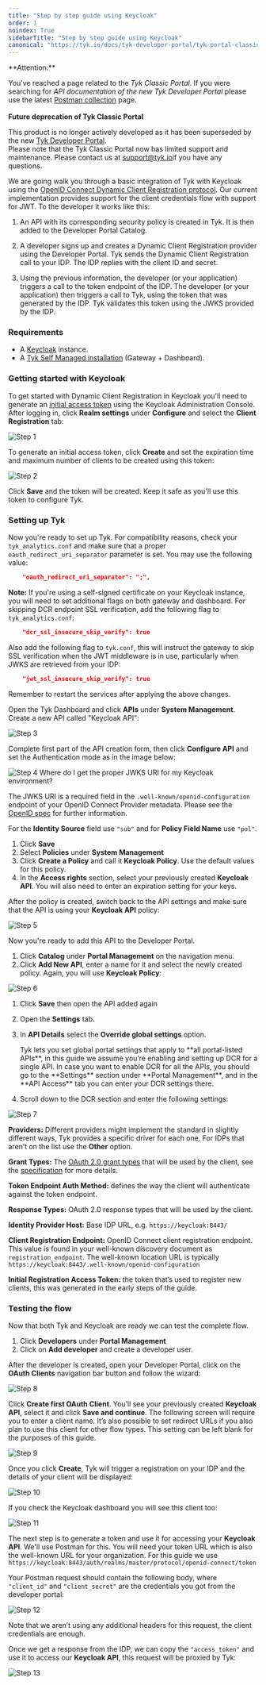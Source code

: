 ```yaml
---
title: "Step by step guide using Keycloak"
order: 1
noindex: True
sidebarTitle: "Step by step guide using Keycloak"
canonical: "https://tyk.io/docs/tyk-developer-portal/tyk-portal-classic/keycloak-dcr"
---
```



<Warning>
**Attention:**

You’ve reached a page related to the *Tyk Classic Portal*. If you were searching for *API documentation of the new Tyk
Developer Portal* please use the latest
[Postman collection](/5.8/product-stack/tyk-enterprise-developer-portal/api-documentation/tyk-edp-api) page.
<br />
<br />
**Future deprecation of Tyk Classic Portal**

This product is no longer actively developed as it
has been superseded by the new [Tyk Developer Portal](/5.8/portal/overview/intro).
<br />
Please note that the Tyk Classic Portal now has limited support and maintenance. Please contact us at
[support@tyk.io](<mailto:support@tyk.io?subject=Tyk classic developer portal>)if you have any questions.
</Warning>


We are going walk you through a basic integration of Tyk with Keycloak using the [OpenID Connect Dynamic Client Registration protocol](https://tools.ietf.org/html/rfc7591). Our current implementation provides support for the client credentials flow with support for <Tooltip tip="JSON Web Tokens">JWT</Tooltip>. To the developer it works like this:

1. An API with its corresponding security policy is created in Tyk. It is then added to the Developer Portal Catalog.

2. A developer signs up and creates a Dynamic Client Registration provider using the Developer Portal.
Tyk sends the Dynamic Client Registration call to your <Tooltip tip="Identity Provider">IDP</Tooltip>. The IDP replies with the client ID and secret.

3. Using the previous information, the developer (or your application) triggers a call to the token endpoint of the IDP.
The developer (or your application) then triggers a call to Tyk, using the token that was generated by the IDP. Tyk validates this token using the <Tooltip tip="JSON Web Key Sets">JWKS</Tooltip> provided by the IDP.

### Requirements

- A [Keycloak](https://www.keycloak.org/) instance.
- A [Tyk Self Managed installation](/5.8/tyk-self-managed/install) (Gateway + Dashboard).

### Getting started with Keycloak

To get started with Dynamic Client Registration in Keycloak you'll need to generate an [initial access token](https://openid.net/specs/openid-connect-registration-1_0.html#Terminology) using the Keycloak Administration Console. After logging in, click **Realm settings**  under **Configure** and select the **Client Registration** tab:

<img src="/img/dcr/keycloak/step_1.png" alt="Step 1" />

To generate an initial access token, click **Create** and set the expiration time and maximum number of clients to be created using this token:

<img src="/img/dcr/keycloak/step_2.png" alt="Step 2" />

Click **Save** and the token will be created. Keep it safe as you'll use this token to configure Tyk.

### Setting up Tyk

Now you're ready to set up Tyk. For compatibility reasons, check your `tyk_analytics.conf` and make sure that a proper `oauth_redirect_uri_separator` parameter is set. You may use the following value:

```json
    "oauth_redirect_uri_separator": ";",
```

**Note:** If you're using a self-signed certificate on your Keycloak instance, you will need to set additional flags on both gateway and dashboard. For skipping DCR endpoint SSL verification, add the following flag to `tyk_analytics.conf`:

```json
    "dcr_ssl_insecure_skip_verify": true
```

Also add the following flag to `tyk.conf`, this will instruct the gateway to skip SSL verification when the JWT middleware is in use, particularly when JWKS are retrieved from your IDP:

```json
    "jwt_ssl_insecure_skip_verify": true
```

Remember to restart the services after applying the above changes.

Open the Tyk Dashboard and click **APIs** under **System Management**. Create a new API called "Keycloak API":

<img src="/img/dcr/keycloak/step_3.png" alt="Step 3" />

Complete first part of the API creation form, then click **Configure API** and set the Authentication mode as in the image below:

<img src="/img/dcr/keycloak/step_4.png" alt="Step 4" />


<Note>
Where do I get the proper JWKS URI for my Keycloak environment?

The JWKS URI is a required field in the `.well-known/openid-configuration` endpoint of your OpenID Connect Provider metadata. Please see the [OpenID spec](https://openid.net/specs/openid-connect-discovery-1_0.html#ProviderConfigurationResponse) for further information.
</Note>




For the **Identity Source** field use `"sub"` and for **Policy Field Name** use `"pol"`.

1. Click **Save** 
2. Select **Policies** under **System Management**
3. Click **Create a Policy** and call it **Keycloak Policy**. Use the default values for this policy.
4. In the **Access rights** section, select your previously created **Keycloak API**. You will also need to enter an expiration setting for your keys.

After the policy is created, switch back to the API settings and make sure that the API is using your **Keycloak API** policy:

<img src="/img/dcr/keycloak/step_5.png" alt="Step 5" />

Now you're ready to add this API to the Developer Portal. 
1. Click **Catalog** under **Portal Management** on the navigation menu. 
2. Click **Add New API**, enter a name for it and select the newly created policy. Again, you will use **Keycloak Policy**:

<img src="/img/dcr/keycloak/step_6.png" alt="Step 6" />

1. Click **Save** then open the API added again
2. Open the **Settings** tab. 
3. In **API Details** select the **Override global settings** option.



    <Note>
    Tyk lets you set global portal settings that apply to **all portal-listed APIs**, in this guide we assume you’re enabling and setting up DCR for a single API. In case you want to enable DCR for all the APIs, you should go to the **Settings** section under **Portal Management**, and in the **API Access** tab you can enter your DCR settings there.
    </Note>


4. Scroll down to the DCR section and enter the following settings:

<img src="/img/dcr/keycloak/step_7.png" alt="Step 7" />

**Providers:** Different providers might implement the standard in slightly different ways, Tyk provides a specific driver for each one. For IDPs that aren’t on the list use the **Other** option.

**Grant Types:** The [OAuth 2.0 grant types](/5.8/api-management/authentication/oauth-2) that will be used by the client, see the [specification](https://openid.net/specs/openid-connect-registration-1_0.html#rfc.section.2) for more details.

**Token Endpoint Auth Method:** defines the way the client will authenticate against the token endpoint.

**Response Types:** OAuth 2.0 response types that will be used by the client.

**Identity Provider Host:** Base IDP URL, e.g. `https://keycloak:8443/`

**Client Registration Endpoint:** OpenID Connect client registration endpoint. This value is found in your well-known discovery document as `registration_endpoint`. The well-known location URL is typically `https://keycloak:8443/.well-known/openid-configuration`

**Initial Registration Access Token:** the token that’s used to register new clients, this was generated in the early steps of the guide.

### Testing the flow

Now that both Tyk and Keycloak are ready we can test the complete flow. 

1. Click **Developers** under **Portal Management**
2. Click on **Add developer** and create a developer user.

After the developer is created, open your Developer Portal, click on the **OAuth Clients** navigation bar button and follow the wizard:

<img src="/img/dcr/keycloak/step_8.png" alt="Step 8" />

Click **Create first OAuth Client**. You’ll see your previously created **Keycloak API**, select it and click **Save and continue**. The following screen will require you to enter a client name. It’s also possible to set redirect URLs if you also plan to use this client for other flow types. This setting can be left blank for the purposes of this guide.

<img src="/img/dcr/keycloak/step_9.png" alt="Step 9" />

Once you click **Create**, Tyk will trigger a registration on your IDP and the details of your client will be displayed:

<img src="/img/dcr/keycloak/step_10.png" alt="Step 10" />

If you check the Keycloak dashboard you will see this client too:

<img src="/img/dcr/keycloak/step_11.png" alt="Step 11" />

The next step is to generate a token and use it for accessing your **Keycloak API**. We'll use Postman for this. You will need your token URL which is also the well-known URL for your organization.
For this guide we use `https://keycloak:8443/auth/realms/master/protocol/openid-connect/token`

Your Postman request should contain the following body, where `"client_id"` and `"client_secret"` are the credentials you got from the developer portal:

<img src="/img/dcr/keycloak/step_12.png" alt="Step 12" />

Note that we aren’t using any additional headers for this request, the client credentials are enough.

Once we get a response from the IDP, we can copy the `"access_token"` and use it to access our **Keycloak API**, this request will be proxied by Tyk:

<img src="/img/dcr/keycloak/step_13.png" alt="Step 13" />
